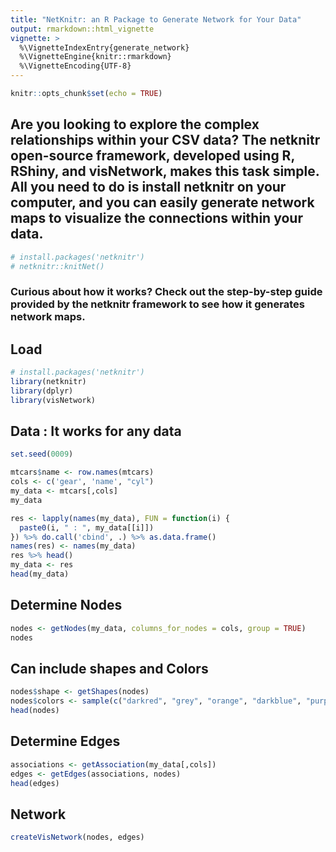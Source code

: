 ```yaml
---
title: "NetKnitr: an R Package to Generate Network for Your Data"
output: rmarkdown::html_vignette
vignette: >
  %\VignetteIndexEntry{generate_network}
  %\VignetteEngine{knitr::rmarkdown}
  %\VignetteEncoding{UTF-8}
---
```


```r
knitr::opts_chunk$set(echo = TRUE)
```


## Are you looking to explore the complex relationships within your CSV data? The netknitr open-source framework, developed using R, RShiny, and visNetwork, makes this task simple. All you need to do is install netknitr on your computer, and you can easily generate network maps to visualize the connections within your data.

```r
# install.packages('netknitr')
# netknitr::knitNet()
```
### Curious about how it works? Check out the step-by-step guide provided by the netknitr framework to see how it generates network maps.

## Load 
```r
# install.packages('netknitr')
library(netknitr)
library(dplyr)
library(visNetwork)
```
## Data : It works for any data

```r
set.seed(0009)

mtcars$name <- row.names(mtcars)
cols <- c('gear', 'name', "cyl")
my_data <- mtcars[,cols]
my_data
```

```r
res <- lapply(names(my_data), FUN = function(i) {
  paste0(i, " : ", my_data[[i]])
}) %>% do.call('cbind', .) %>% as.data.frame()
names(res) <- names(my_data)
res %>% head()
my_data <- res
head(my_data)
```

## Determine Nodes 

```r
nodes <- getNodes(my_data, columns_for_nodes = cols, group = TRUE)
nodes
```

## Can include shapes and Colors

```r
nodes$shape <- getShapes(nodes)
nodes$colors <- sample(c("darkred", "grey", "orange", "darkblue", "purple", 'green'), nrow(nodes), replace = T)
head(nodes)
```

## Determine Edges

```r
associations <- getAssociation(my_data[,cols])
edges <- getEdges(associations, nodes)
head(edges)
```

## Network
```r
createVisNetwork(nodes, edges)
```
